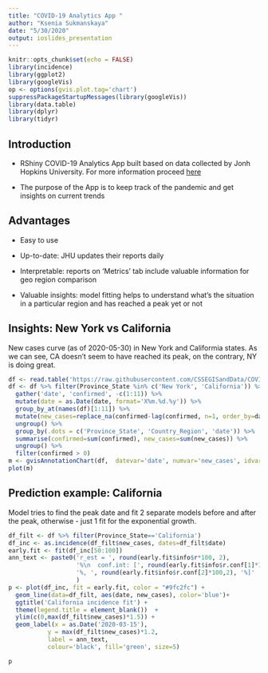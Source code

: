 ```yaml
---
title: "COVID-19 Analytics App "
author: "Ksenia Sukmanskaya"
date: "5/30/2020"
output: ioslides_presentation
---
```


```r
knitr::opts_chunk$set(echo = FALSE)
library(incidence)
library(ggplot2)
library(googleVis)
op <- options(gvis.plot.tag='chart')
suppressPackageStartupMessages(library(googleVis))
library(data.table)
library(dplyr)
library(tidyr)
```

## Introduction

- RShiny COVID-19 Analytics App built based on data collected by Jonh Hopkins University. For more information proceed [here](https://github.com/CSSEGISandData/COVID-19/tree/master/csse_covid_19_data)

- The purpose of the App is to keep track of the pandemic and get insights on current trends

## Advantages

- Easy to use

- Up-to-date: JHU updates their reports daily

- Interpretable: reports on 'Metrics' tab include valuable information for geo region comparison

- Valuable insights: model fitting helps to understand what's the situation in a particular region and has reached a peak yet or not

## Insights: New York vs California

New cases curve (as of 2020-05-30) in New York and Califormia states. As we can see, CA doesn't seem to have reached its peak, on the contrary, NY is doing great.
```r
df <- read.table('https://raw.githubusercontent.com/CSSEGISandData/COVID-19/master/csse_covid_19_data/csse_covid_19_time_series/time_series_covid19_confirmed_US.csv', header = T, sep = ',', quote = '"')
df <- df %>% filter(Province_State %in% c('New York', 'California')) %>%
  gather('date', 'confirmed', -c(1:11)) %>%
  mutate(date = as.Date(date, format='X%m.%d.%y')) %>%
  group_by_at(names(df)[1:11]) %>%
  mutate(new_cases=replace_na(confirmed-lag(confirmed, n=1, order_by=date), 0)) %>%
  ungroup() %>%
  group_by(.dots = c('Province_State', 'Country_Region', 'date')) %>%
  summarise(confirmed=sum(confirmed), new_cases=sum(new_cases)) %>%
  ungroup() %>%
  filter(confirmed > 0) 
m <- gvisAnnotationChart(df,  datevar='date', numvar='new_cases', idvar='Province_State')
plot(m)
```

## Prediction example: California

Model tries to find the peak date and fit 2 separate models before and after the peak, otherwise - just 1 fit for the exponential growth.

```r
df_filt <- df %>% filter(Province_State=='California')
df_inc <- as.incidence(df_filt$new_cases, dates=df_filt$date)
early.fit <- fit(df_inc[50:100])
ann_text <- paste0('r_est = ', round(early.fit$info$r*100, 2),
                   '%\n  conf.int: [', round(early.fit$info$r.conf[1]*100, 2),
                   '%, ', round(early.fit$info$r.conf[2]*100,2), '%]'
                   )
p <- plot(df_inc, fit = early.fit, color = "#9fc2fc") + 
  geom_line(data=df_filt, aes(date, new_cases), color='blue')+
  ggtitle('California incidence fit') +
  theme(legend.title = element_blank())  +
  ylim(c(0,max(df_filt$new_cases)*1.5)) +
  geom_label(x = as.Date('2020-03-15'), 
           y = max(df_filt$new_cases)*1.2, 
           label = ann_text,
           colour='black', fill='green', size=5)

p
```

